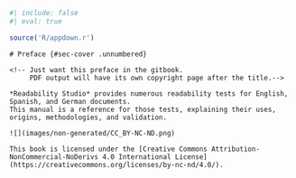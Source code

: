 ```r
#| include: false
#| eval: true

source('R/appdown.r')
```

```asis
# Preface {#sec-cover .unnumbered}

<!-- Just want this preface in the gitbook.
     PDF output will have its own copyright page after the title.-->

*Readability Studio* provides numerous readability tests for English, Spanish, and German documents.
This manual is a reference for those tests, explaining their uses, origins, methodologies, and validation.

![](images/non-generated/CC_BY-NC-ND.png)

This book is licensed under the [Creative Commons Attribution-NonCommercial-NoDerivs 4.0 International License](https://creativecommons.org/licenses/by-nc-nd/4.0/).
```
